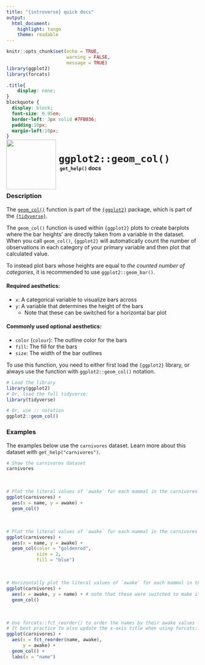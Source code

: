 ```yaml
---
title: "{introverse} quick docs"
output: 
  html_document:
    highlight: tango
    theme: readable
---
```



```r
knitr::opts_chunk$set(echo = TRUE, 
                      warning = FALSE, 
                      message = TRUE)
library(ggplot2)
library(forcats)
```

```css
.title{
    display: none;
}
blockquote {
  display: block;
  font-size: 0.95em;
  border-left: 3px solid #7FB036;
  padding:10px;
  margin-left:10px;
}
```

<div>
<br>
 <img src = "logo.png" style = "float:left;height:130px;margin-top:-30px;">
 <span style = "font-weight:bold;font-size:30px;"> 
  &nbsp;<code>ggplot2::geom_col()</code>
 </span>
 <br>
 <b>&nbsp;&nbsp;&nbsp;<code>get_help()</code> docs</b>
</div>
<br>

### Description

The [`geom_col()`](https://ggplot2.tidyverse.org/reference/geom_col.html) function is part of the [`{ggplot2}`](https://ggplot2.tidyverse.org/) package, which is part of the [`{tidyverse}`](https://www.tidyverse.org/).

The `geom_col()` function is used within `{ggplot2}` plots to create barplots where the bar heights' are directly taken from a variable in the dataset. When you call `geom_col()`, `{ggplot2}` will automatically count the number of observations in each category of your primary variable and then plot that calculated value.

To instead plot bars whose heights are equal to _the counted number of categories_, it is recommended to use `ggplot2::geom_bar()`.


#### Required aesthetics:

+ `x`: A categorical variable to visualize bars across
+ `y`: A variable that determines the height of the bars
  + Note that these can be switched for a horizontal bar plot

#### Commonly used optional aesthetics:

+ `color` (`colour`): The outline color for the bars
+ `fill`: The fill for the bars
+ `size`: The width of the bar outlines


<!-- Add the following if the topic is a function that does NOT come with base R, and uncomment/fill in the subsequent multiline HTML comment: -->
To use this function, you need to either first load the `{ggplot2}` library, or always use the function with `ggplot2::geom_col()` notation.

```r
# Load the library
library(ggplot2)
# Or, load the full tidyverse:
library(tidyverse)

# Or, use :: notation
ggplot2::geom_col()
```



### Examples

The examples below use the `carnivores` dataset. Learn more about this dataset with `get_help("carnivores")`.

```r
# Show the carnivores dataset
carnivores
```

<br>

```r
# Plot the literal values of `awake` for each mammal in the carnivores dataset
ggplot(carnivores) + 
  aes(x = name, y = awake) + 
  geom_col()
```

<br>

```r
# Plot the literal values of `awake` for each mammal in the carnivores dataset, with additional stylings
ggplot(carnivores) + 
  aes(x = name, y = awake) + 
  geom_col(color = "goldenrod",
           size = 2,
           fill = "blue")
```

<br>

```r
# Horizontally plot the literal values of `awake` for each mammal in the carnivores dataset
ggplot(carnivores) + 
  aes(x = awake, y = name) + # note that these were switched to make it horizontal
  geom_col()
```

<br>

```r
# Use forcats::fct_reorder() to order the names by their awake values for a cleaner look
# It best practice to also update the x-axis title when using forcats::fct_reorder()
ggplot(carnivores) + 
  aes(x = fct_reorder(name, awake), 
      y = awake) + 
  geom_col() + 
  labs(x = "name")
```

